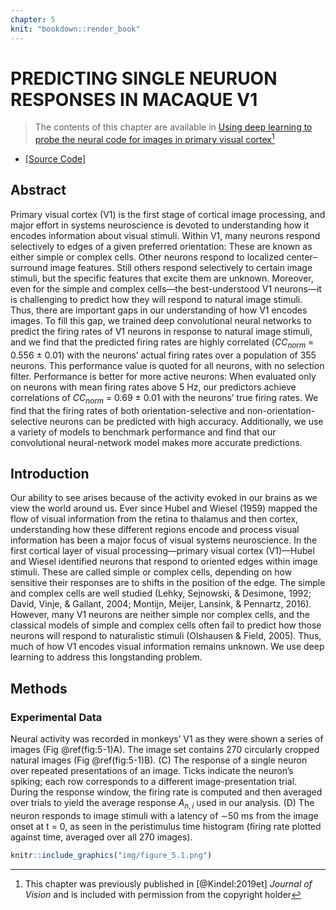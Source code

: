 ```yaml
---
chapter: 5
knit: "bookdown::render_book"
---
```


# PREDICTING SINGLE NEURUON RESPONSES IN MACAQUE V1 {#ch5:jov}

> The contents of this chapter are available in [Using deep learning to probe the neural code for images in primary visual cortex](https://doi.org/10.1167/19.4.29)^[This chapter was previously published in [@Kindel:2019et] _Journal of Vision_ and is included with permission from the copyright holder]

* [[Source Code](https://github.com/jzlab/v1_predictor)]


## Abstract {-}

Primary visual cortex (V1) is the first stage of cortical image processing, and major effort in systems neuroscience is devoted to understanding how it encodes information about visual stimuli. Within V1, many neurons respond selectively to edges of a given preferred orientation: These are known as either simple or complex cells. Other neurons respond to localized center–surround image features. Still others respond selectively to certain image stimuli, but the specific features that excite them are unknown. Moreover, even for the simple and complex cells—the best-understood V1 neurons—it is challenging to predict how they will respond to natural image stimuli. Thus, there are important gaps in our understanding of how V1 encodes images. To fill this gap, we trained deep convolutional neural networks to predict the firing rates of V1 neurons in response to natural image stimuli, and we find that the predicted firing rates are highly correlated ($CC_{norm}$ = 0.556 ± 0.01) with the neurons' actual firing rates over a population of 355 neurons. This performance value is quoted for all neurons, with no selection filter. Performance is better for more active neurons: When evaluated only on neurons with mean firing rates above 5 Hz, our predictors achieve correlations of $CC_{norm}$ = 0.69 ± 0.01 with the neurons' true firing rates. We find that the firing rates of both orientation-selective and non-orientation-selective neurons can be predicted with high accuracy. Additionally, we use a variety of models to benchmark performance and find that our convolutional neural-network model makes more accurate predictions.

## Introduction

Our ability to see arises because of the activity evoked in our brains as we view the world around us. Ever since Hubel and Wiesel (1959) mapped the flow of visual information from the retina to thalamus and then cortex, understanding how these different regions encode and process visual information has been a major focus of visual systems neuroscience. In the first cortical layer of visual processing—primary visual cortex (V1)—Hubel and Wiesel identified neurons that respond to oriented edges within image stimuli. These are called simple or complex cells, depending on how sensitive their responses are to shifts in the position of the edge. The simple and complex cells are well studied (Lehky, Sejnowski, & Desimone, 1992; David, Vinje, & Gallant, 2004; Montijn, Meijer, Lansink, & Pennartz, 2016). However, many V1 neurons are neither simple nor complex cells, and the classical models of simple and complex cells often fail to predict how those neurons will respond to naturalistic stimuli (Olshausen & Field, 2005). Thus, much of how V1 encodes visual information remains unknown. We use deep learning to address this longstanding problem. 

## Methods

### Experimental Data

Neural activity was recorded in monkeys' V1 as they were shown a series of images (Fig \@ref(fig:5-1)A). The image set contains 270 circularly cropped natural images (Fig \@ref(fig:5-1)B). (C) The response of a single neuron over repeated presentations of an image. Ticks indicate the neuron's spiking; each row corresponds to a different image-presentation trial. During the response window, the firing rate is computed and then averaged over trials to yield the average response $A_{n,i}$ used in our analysis. (D) The neuron responds to image stimuli with a latency of ∼50 ms from the image onset at t = 0, as seen in the peristimulus time histogram (firing rate plotted against time, averaged over all 270 images).


```r

knitr::include_graphics("img/figure_5.1.png")

```


